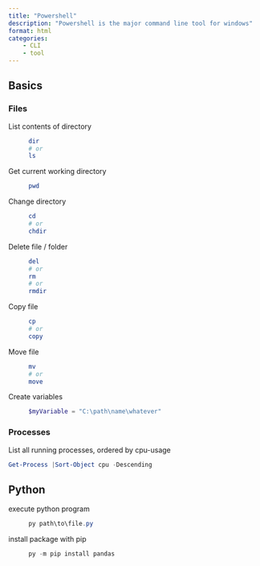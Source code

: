 ```yaml
---
title: "Powershell"
description: "Powershell is the major command line tool for windows"
format: html
categories:
    - CLI
    - tool
---
```


## Basics

### Files 

List contents of directory
: ```Powershell
dir
# or
ls
```

Get current working directory
: ```powershell
pwd
```

Change directory
: ```powershell
cd
# or
chdir
```

Delete file / folder
: ```powershell
del
# or
rm
# or
rmdir
```

Copy file
: ```powershell
cp
# or
copy
```

Move file 
: ```powershell
mv
# or
move
``` 

Create variables
: ```powershell
$myVariable = "C:\path\name\whatever"
```

### Processes

List all running processes, ordered by cpu-usage
```powershell
Get-Process |Sort-Object cpu -Descending
```

## Python

execute python program
: ```powershell
py path\to\file.py
```

install package with pip
: ```powershell
py -m pip install pandas
```

